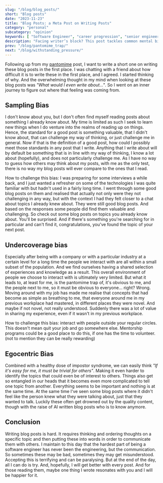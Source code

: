 ```yaml
---
slug: "/blog/blog_posts/"
short: "Blog posts"
date: "2023-11-23"
title: "Blog Posts: a Meta Post on Writing Posts"
category: "personal"
subcategory: "opinion"
keywords: [ "Software Engineer", "career progression", "senior engineer", "senior software engineer", "principal engineer", "staff engineer", "senior staff engineer", "writer's block", "writing blog posts", "identifying blog topics", "writing tips", "sampling bias", "undercoverage bias", "egocentric bias", "blog post", "blogger"]
description: "Facing writer’s block? This post tackles common mental biases that can make it hard to identify valuable blog topics and believe others will benefit. Learn how to combat sampling, undercoverage, and egocentric biases."
prev: "/blog/pantomime_trap/"
next: "/blog/withstanding_pressure/"
---
```


Following up from my [pantomime](/blog/pantomime_trap/) post, I want to write a short one on writing these blog posts in the first place. I was chatting with a friend about how difficult it is to write these in the first place, and I agreed. I started thinking of why. And the overwhelming thought in my mind when looking at these blog posts was _"What would I even write about..."_. So I went on an inner journey to figure out where that feeling was coming from.

## Sampling Bias
I don't know about you, but I don't often find myself reading posts about something I already know about. My time is limited as such I seek to learn new things when I do venture into the realms of reading up on things. Hence, the standard for a good post is something valuable, that I didn't know about, that can challenge my way of thinking, or just challenge me in general. Now if that is the definition of a good post, how could I possibly meet those standards in any post that I write. Anything that I write about will by default be something that is in line with my way of thinking, I know a lot about (hopefully), and does not particularly challenge me. As I have no way to guess how others may think about my posts, with me as the only test, there is no way my blog posts will ever compare to the ones that I read. 

How to challenge this bias: I was preparing for some interviews a while back, and I just wanted a refresher on some of the technologies I was quite familiar with but hadn't used in a fairly long time. I went through some good blog posts on them and realised that actually not only were they not challenging in any way, but with the context I had they felt closer to a chat about topics I already knew about. They were still good blog posts. And based on the responses some people did find them valuable and challenging. So check out some blog posts on topics you already know about. You'll be surprised. And if there's something you're searching for in particular and can't find it, congratulations, you've found the topic of your next post.

## Undercoverage bias
Especially after being with a company or with a particular industry at a certain level for a long time the people we interact with are all within a small subset of the population. And we find ourselves having a shared selection of experiences and knowledge as a result. This overall environment of people we choose to interact with is ultimately very limited. But what it leads to, at least for me, is the pantomime trap of, it's obvious to me, and the people next to me, so it must be obvious to everyone... right? Wrong. Moving around with my job has made me realise that concepts that had become as simple as breathing to me, that everyone around me in my previous workplace had mastered, in different places they were novel. And maybe if not novel, not really understood. Suddenly there was a lot of value in sharing my experience, even if it wasn't in my previous workplace.

How to challenge this bias: interact with people outside your regular circles. This doesn't mean quit your job and go somewhere else. Mentorship programs could be a good place to do this, if one has the time to volunteer. (not to mention they can be really rewarding)

## Egocentric Bias
Combined with a healthy dose of impostor syndrome, we can easily think _"If it's easy for me, it must be trivial for others"_. Making it even harder to identify the topics that could even be of interest to others. Things also get so entangled in our heads that it becomes even more complicated to tell one topic from another. Everything seems to be important and nothing is at the same time. At the same time I've seen some blog posts where it didn't feel like the person knew what they were talking about, just that they wanted to talk. Luckily these often get drowned out by the quality content, though with the raise of AI written blog posts who is to know anymore.

## Conclusion
Writing blog posts is hard. It requires thinking and ordering thoughts on a specific topic and then putting these into words in order to communicate them with others. I maintain to this day that the hardest part of being a software engineer has never been the engineering, but the communication. So sometimes these may be bad, sometimes they may get misunderstood. Accepting this is terrifying and can be paralysing. But at the end of the day, all I can do is try. And, hopefully, I will get better with every post. And for those reading them, maybe one thing I wrote resonates with you and I will be happier for it. 